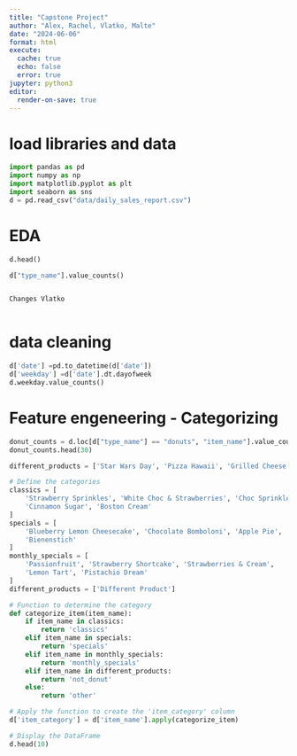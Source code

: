 ```yaml
---
title: "Capstone Project"
author: "Alex, Rachel, Vlatko, Malte"
date: "2024-06-06"
format: html
execute: 
  cache: true
  echo: false
  error: true
jupyter: python3
editor:
  render-on-save: true
---
```


# load libraries and data

```python
import pandas as pd
import numpy as np
import matplotlib.pyplot as plt
import seaborn as sns
d = pd.read_csv("data/daily_sales_report.csv")

```


# EDA 

```python
d.head()
```

```python
d["type_name"].value_counts()
```


```python

```


```python
Changes Vlatko
```

```python

```


# data cleaning

```python
d['date'] =pd.to_datetime(d['date'])
d['weekday'] =d['date'].dt.dayofweek
d.weekday.value_counts()
```

# Feature engeneering - Categorizing
```python
donut_counts = d.loc[d["type_name"] == "donuts", "item_name"].value_counts()
donut_counts.head(30)
```
```python
different_products = ['Star Wars Day', 'Pizza Hawaii', 'Grilled Cheese', 'Pie Day', 'Bat', 'Cat Day', 'NYE: Tonka Cream', 'Zimtstern Donut', 'Free Donut Softeis ', 'Cookie Softie Sandwich', 'Choc Custard Filled', 'Free Donut Upgrade', 'Strawberry Bun', 'Fried Chicken & Donut Waffle', 'Waffle + Maple Syrup', 'Chicken Waffle Sriracha', 'Chicken Waffle Truffle', 'Waffle + Sriracha ', 'Chicken Waffle Maple', 'Grilled Cheese with Jalapeños', 'Waffle + Truffle3', 'Grilled Cheese + Jalapenos', 'Classic Hot Dog', 'Special Hot Dog', 'Waffle + Truffle', 'Free Berliner']
```
```python
# Define the categories
classics = [
    'Strawberry Sprinkles', 'White Choc & Strawberries', 'Choc Sprinkles', 
    'Cinnamon Sugar', 'Boston Cream'
]
specials = [
    'Blueberry Lemon Cheesecake', 'Chocolate Bomboloni', 'Apple Pie', 
    'Bienenstich'
]
monthly_specials = [
    'Passionfruit', 'Strawberry Shortcake', 'Strawberries & Cream', 
    'Lemon Tart', 'Pistachio Dream'
]
different_products = ['Different Product']

# Function to determine the category
def categorize_item(item_name):
    if item_name in classics:
        return 'classics'
    elif item_name in specials:
        return 'specials'
    elif item_name in monthly_specials:
        return 'monthly_specials'
    elif item_name in different_products:
        return 'not_donut'
    else:
        return 'other'

# Apply the function to create the 'item_category' column
d['item_category'] = d['item_name'].apply(categorize_item)

# Display the DataFrame
d.head(10)
```